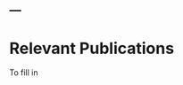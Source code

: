 ---
---

<link rel="stylesheet" href="styles.css" type="text/css">

# Relevant Publications

To fill in
